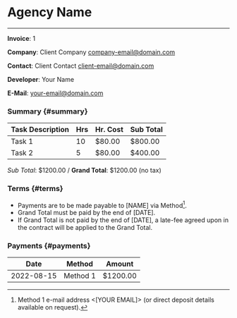 # Agency Name

---------------------------------------

**Invoice**: 1

**Company**: Client Company <company-email@domain.com>

**Contact**: Client Contact <client-email@domain.com>

**Developer**: Your Name

**E-Mail**: your-email@domain.com


### Summary {#summary}

Task Description                 | Hrs    | Hr. Cost  | Sub Total
-------------------------------- | ------ | --------- | ---------
Task 1                           | 10     | $80.00    | $800.00
Task 2                           | 5      | $80.00    | $400.00

*Sub Total*: $1200.00 / **Grand Total**: $1200.00 (no tax)

### Terms {#terms}

+ Payments are to be made payable to [NAME] via Method[^1].
+ Grand Total must be paid by the end of [DATE].
+ If Grand Total is not paid by the end of [DATE], a late-fee agreed upon in the contract will be applied to the Grand Total.

### Payments {#payments}

Date       | Method     | Amount
---------- | ---------- | ------
2022-08-15 | Method 1   | $1200.00


[^1]: Method 1 e-mail address <[YOUR EMAIL]> (or direct deposit details available on request).